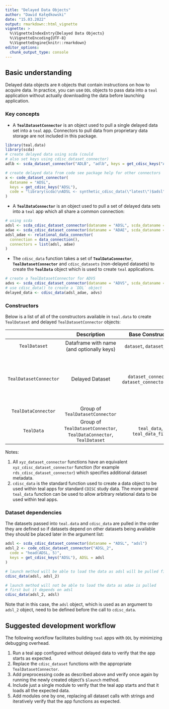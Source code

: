 ```yaml
---
title: "Delayed Data Objects"
author: "Dawid Kałędkowski"
date: "15.03.2022"
output: rmarkdown::html_vignette
vignette: >
  %\VignetteIndexEntry{Delayed Data Objects}
  %\VignetteEncoding{UTF-8}
  %\VignetteEngine{knitr::rmarkdown}
editor_options:
  chunk_output_type: console
---
```


## Basic understanding
Delayed data objects are `R` objects that contain instructions on how to acquire data. In practice, you can use
`DDL` objects to pass data into a `teal` application without actually downloading the data before launching
application.

### Key concepts
* A **`TealDatasetConnector`** is an object used to pull a single delayed data set into a `teal` app.
Connectors to pull data from proprietary data storage are not included in this package.
```r
library(teal.data)
library(scda)
# create delayed data using scda (could
# also set keys using cdisc_dataset_connector)
adlb <- scda_dataset_connector("ADLB", "adlb", keys = get_cdisc_keys("ADLB"))

# create delayed data from code see package help for other connectors
x <- code_dataset_connector(
  dataname = "ADSL",
  keys = get_cdisc_keys("ADSL"),
  code = "library(scda)\nADSL <- synthetic_cdisc_data(\"latest\")$adsl"
)
```
* A **`TealDataConnector`** is an object used to pull a set of delayed data sets into a `teal` app which
all share a common connection:
```r
# using scda
adsl <- scda_cdisc_dataset_connector(dataname = "ADSL", scda_dataname = "adsl")
adae <- scda_cdisc_dataset_connector(dataname = "ADAE", scda_dataname = "adae")
adsl_adae <- relational_data_connector(
  connection = data_connection(),
  connectors = list(adsl, adae)
)
```
* The `cdisc_data` function takes a set of **`TealDataConnector`**, **`TealDatasetConnector`**
and `cdisc_datasets` (non-delayed datasets) to create the **`TealData`** object which is used to create `teal`
applications.
```r
# create a TealDatasetConnector for ADVS
advs <- scda_cdisc_dataset_connector(dataname = "ADVS", scda_dataname = "advs")
# use cdisc_data() to create a `DDL` object
delayed_data <- cdisc_data(adsl_adae, advs)
```

### Constructors
Below is a list of all of the constructors available in `teal.data` to create `TealDataset` and delayed `TealDatasetConnector` objects:

|                            |                                    Description                |           Base Constructor                | Constructor Wrappers                                                                                                                                                                                                                           |
|:--------------------------:|:-------------------------------------------------------------:|:-----------------------------------------:|------------------------------------------------------------------------------------------------------------------------------------------------------------------------------------------------------------------------------------------------|
| `TealDataset`                | Dataframe with name (and optionally keys)                     | `dataset`, `dataset_file`                      | `dataset`, `cdisc_dataset`                                                                                                                                                                                                                         |
| `TealDatasetConnector`       | Delayed Dataset                                               | `dataset_connector`, `dataset_connector_file`  | (see note 1 below) `rds_dataset_connector`, `script_dataset_connector`, `code_dataset_connector`,  `csv_dataset_connector`, `fun_dataset_connector`, `python_dataset_connector`, `scda_dataset_connector` |
| `TealDataConnector`          | Group of `TealDatasetConnector`                                 |                   |                                                                                                                                                                                                                                                |
| `TealData`                   | Group of `TealDatasetConnector`, `TealDataConnector`, `TealDataset` | `teal_data`, `teal_data_file`                  | (see note 2 below) `cdisc_data`, `cdisc_data_file`                                                                                                                                                                                                  |

Notes:

1. All `xyz_dataset_connector` functions have an equivalent `xyz_cdisc_dataset_connector` function (for example `rds_cdisc_dataset_connector`) which specifies additional dataset metadata.
2. `cdisc_data` is the standard function used to create a data object to be used within teal apps for standard `CDISC` study data. The more general `teal_data` function can be used to allow arbitrary relational data to be used within teal apps.

### Dataset dependencies

The datasets passed into `teal.data` and `cdisc_data` are pulled in the order they are defined so if datasets depend on other
datasets being available they should be placed later in the argument list:

```r
adsl <- scda_cdisc_dataset_connector(dataname = "ADSL", "adsl")
adsl_2 <- code_cdisc_dataset_connector("ADSL_2",
  code = "head(ADSL, 5)",
  keys = get_cdisc_keys("ADSL"), ADSL = adsl
)

# launch method will be able to load the data as adsl will be pulled first
cdisc_data(adsl, adsl_2)

# launch method will not be able to load the data as adae is pulled
# first but it depends on adsl
cdisc_data(adsl_2, adsl)
```

Note that in this case, the `adsl` object, which is used as an argument to `adsl_2` object,
need to be defined before the call to `cdisc_data`.

## Suggested development workflow
The following workflow facilitates building `teal` apps with `DDL` by minimizing debugging overhead.

1. Run a teal app configured without delayed data to verify that the app starts as expected.
1. Replace the `cdisc_dataset` functions with the appropriate `TealDatasetConnector`.
1. Add preprocessing code as described above and verify once again by running the newly created object's `$launch` method.
1. Include just a single module to verify that the teal app starts and that it loads all the expected data.
1. Add modules one by one, replacing all dataset calls with strings and iteratively verify that the app functions as
expected.
